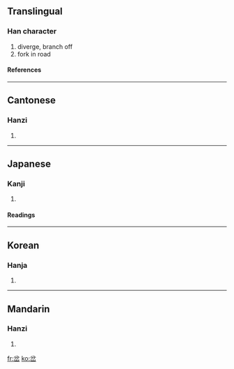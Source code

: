 ==Translingual==
===Han character===
{{Han char|rn=46|rad=山|as=04|sn=7|four=8077<sub>2</sub>|canj=金尸竹山 (CSHU)}}
# diverge, branch off
# fork in road
====References====
{{Han ref|kx=0308.330|dkj=07944|dj=0608.130|hdz=10764.020|uh=5C94|ud=23700|bh=A7C3|bd=42947}}
----
==Cantonese==
===Hanzi===
{{yue-hanzi|jyut=|y=cha1, cha3}}
# {{defn|Cantonese}}
----
==Japanese==
===Kanji===
{{ja-kanji|grade=|rs=山04}}
# {{defn|Japanese}} 
====Readings====
{{ja-readings|on=[[さ]] (sa), [[た]] (ta), [[ふん]] (fun)|kun=[[まちがう]] (machigau), [[くいちがう]] (kuichigau)}}
----
==Korean==
===Hanja===
{{ko-hanja|hangeul=차|rv=cha|mr=ch'a}}
# {{defn|Korean}}
----
==Mandarin==
===Hanzi===
{{cmn-hanzi|pin=[[chà]] ([[cha4]])|wg=ch'a<sup>4</sup>}}
# {{defn|Mandarin}}

[[fr:岔]]
[[ko:岔]]